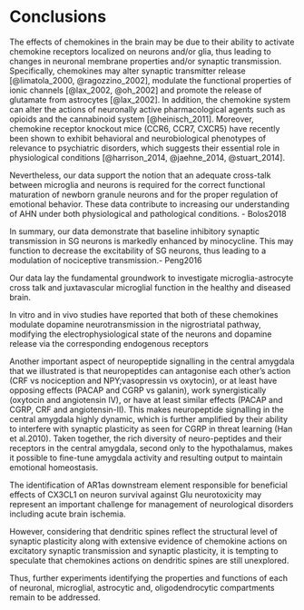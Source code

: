 # Conclusions

The effects of chemokines in the brain may be due to their ability to activate chemokine receptors localized on neurons and/or glia, thus leading to changes in neuronal membrane properties and/or synaptic transmission. 
Specifically, chemokines may alter synaptic transmitter release [@limatola_2000, @ragozzino_2002], modulate the functional properties of ionic channels [@lax_2002, @oh_2002] and promote the release of glutamate from astrocytes [@lax_2002]. 
In addition, the chemokine system can alter the actions of neuronally active pharmacological agents such as opioids and the cannabinoid system [@heinisch_2011]. 
Moreover, chemokine receptor knockout mice (CCR6, CCR7, CXCR5) have recently been shown to exhibit behavioral and neurobiological phenotypes of relevance to psychiatric disorders, which suggests their essential role in physiological conditions [@harrison_2014, @jaehne_2014, @stuart_2014].

Nevertheless, our data support the notion that an adequate cross-talk between microglia and neurons is required for the correct functional maturation of newborn granule neurons and for the proper regulation of emotional behavior. These data contribute to increasing our understanding of AHN under both physiological and pathological conditions. - Bolos2018

In summary, our data demonstrate that baseline inhibitory synaptic transmission in SG neurons is markedly enhanced by minocycline. This may function to decrease the excitability of SG neurons, thus leading to a modulation of nociceptive transmission.- Peng2016

 Our data lay the fundamental groundwork to investigate microglia-astrocyte cross talk and juxtavascular microglial function in the healthy and diseased brain.
 
 In vitro and in vivo studies have reported that both of these chemokines modulate dopamine neurotransmission in the nigrostriatal pathway, modifying the electrophysiological state of the neurons and dopamine release via the corresponding endogenous receptors
 
 
 
Another important aspect of neuropeptide signalling in the central amygdala that we illustrated is that neuropeptides can antagonise each other’s action (CRF vs nociception and NPY;vasopressin vs oxytocin), or at least have opposing effects (PACAP and CGRP vs galanin), work synergistically (oxytocin and angiotensin IV), or have at least similar effects  (PACAP and CGRP, CRF and angiotensin-II). This makes neuropeptide signalling in the central amygdala highly dynamic, which is further amplified by their ability to interfere with synaptic plasticity as seen for CGRP in threat learning (Han et al.2010). Taken together, the rich diversity of neuro-peptides and their receptors in the central amygdala, second only to the hypothalamus, makes it possible to fine-tune amygdala activity and resulting output to maintain emotional homeostasis.  <!-- zerżnięte z van der bourg review o peptides in CeA - analogicznie dla chemokin -->

The identification of AR1as downstream element responsible for beneficial effects of CX3CL1 on neuron survival against Glu neurotoxicity may represent an important challenge for management of neurological disorders including acute brain ischemia.

However, considering that dendritic spines reflect the structural level of synaptic plasticity along with extensive evidence of chemokine actions on excitatory synaptic transmission and synaptic plasticity, it is tempting to speculate that chemokines actions on dendritic spines are still unexplored. 

Thus, further experiments identifying the properties and functions of each of neuronal, microglial, astrocytic and, oligodendrocytic compartments remain to be addressed. 

\newpage